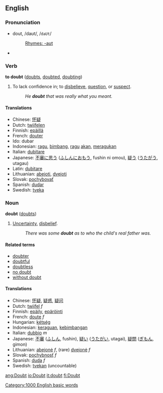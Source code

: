 ==English==
===Pronunciation===
*dout, /daʊt/, /<tt>daUt</tt>/
*:[[Rhymes:English:-aʊt|Rhymes: -aʊt]]
*{{audio|en-us-doubt.ogg|Audio (US)}}

=== Verb ===
'''to doubt''' ([[doubts]], [[doubted]], [[doubting]])
# To lack confidence in; to [[disbelieve]], [[question]], or [[suspect]].
#:''He '''doubt''' that was really what you meant.''

==== Translations ====
*Chinese: [[怀疑]]
*Dutch: [[twijfelen]]
*Finnish: [[epäillä]]
*French: [[douter]]
*Ido: dubar
*Indonesian: [[ragu]], [[bimbang]], [[ragu]] [[akan]], [[ragu|meragukan]]
*Italian: [[dubitare]]
*Japanese: [[不審]]に[[思う]] ([[ふしん]]に[[おもう]], fushin ni omou), [[疑う]] ([[うたがう]], utagau)
*Latin: [[dubitare]]
*Lithuanian: [[abejoti]], [[dvejoti]]
*Slovak: [[pochybovať]]
*Spanish: [[dudar]]
*Swedish: [[tveka]]

=== Noun ===
'''doubt''' ([[doubts]])
#[[uncertainty|Uncertainty]], [[disbelief]].
#:''There was some '''doubt''' as to who the child's real father was.''

====Related terms====
*[[doubter]]
*[[doubtful]]
*[[doubtless]]
*[[no doubt]]
*[[without doubt]]

==== Translations ====
*Chinese: [[怀疑]], [[疑惑]], [[疑问]]
*Dutch: [[twijfel]] ''f''
*Finnish: [[epäily]], [[epäröinti]]
*French: [[doute]] ''f''
*Hungarian: [[kétség]]
*Indonesian: [[ragu|keraguan]], [[bimbang|kebimbangan]]
*Italian: [[dubbio]] ''m''
*Japanese: [[不審]] ([[ふしん]], fushin), [[疑い]] ([[うたがい]], utagai), [[疑問]] ([[ぎもん]], gimon)
*Lithuanian: [[abejonė]] ''f'',  (rare) [[dvejonė]] ''f''
*Slovak: [[pochybnosť]] ''f''
*Spanish: [[duda]] ''f''
*Swedish: [[tvekan]] (uncountable)

[[Category:1000 English basic words]]

[[ang:Doubt]]
[[io:Doubt]]
[[it:doubt]]
[[fi:Doubt]]